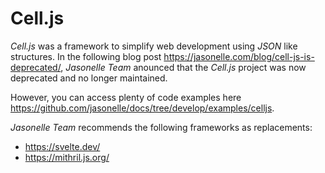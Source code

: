 # Cell.js

*Cell.js* was a framework to simplify web development using *JSON* like structures. 
In the following blog post [https://jasonelle.com/blog/cell-js-is-deprecated/](https://jasonelle.com/blog/cell-js-is-deprecated/), 
*Jasonelle Team* anounced that the *Cell.js* project was now 
deprecated and no longer maintained. 

However, you can access plenty of code examples here 
[https://github.com/jasonelle/docs/tree/develop/examples/celljs](https://github.com/jasonelle/docs/tree/develop/examples/celljs).

*Jasonelle Team* recommends the following frameworks as replacements:

- [https://svelte.dev/](https://svelte.dev/)
- [https://mithril.js.org/](https://mithril.js.org/)
